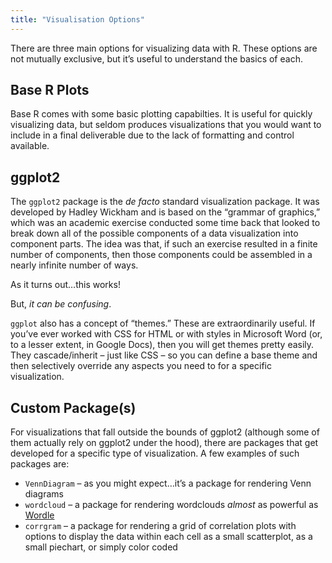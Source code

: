 ```yaml
---
title: "Visualisation Options"
---
```

There are three main options for visualizing data with R. These options are not mutually exclusive, but it's useful to understand the basics of each.

## Base R Plots
Base R comes with some basic plotting capabilties. It is useful for quickly visualizing data, but seldom produces visualizations that you would want to include in a final deliverable due to the lack of formatting and control available.

## ggplot2
The `ggplot2` package is the _de facto_ standard visualization package. It was developed by Hadley Wickham and is based on the "grammar of graphics," which was an academic exercise conducted some time back that looked to break down all of the possible components of a data visualization into component parts. The idea was that, if such an exercise resulted in a finite number of components, then those components could be assembled in a nearly infinite number of ways.

As it turns out...this works!

But, _it can be confusing_.

`ggplot` also has a concept of "themes." These are extraordinarily useful. If you've ever worked with CSS for HTML or with styles in Microsoft Word (or, to a lesser extent, in Google Docs), then you will get themes pretty easily. They cascade/inherit -- just like CSS -- so you can define a base theme and then selectively override any aspects you need to for a specific visualization.

## Custom Package(s)

For visualizations that fall outside the bounds of ggplot2 (although some of them actually rely on ggplot2 under the hood), there are packages that get developed for a specific type of visualization. A few examples of such packages are:

* `VennDiagram` -- as you might expect...it's a package for rendering Venn diagrams
* `wordcloud` -- a package for rendering wordclouds _almost_ as powerful as [Wordle](http://wordle.net)
* `corrgram` -- a package for rendering a grid of correlation plots with options to display the data within each cell as a small scatterplot, as a small piechart, or simply color coded



